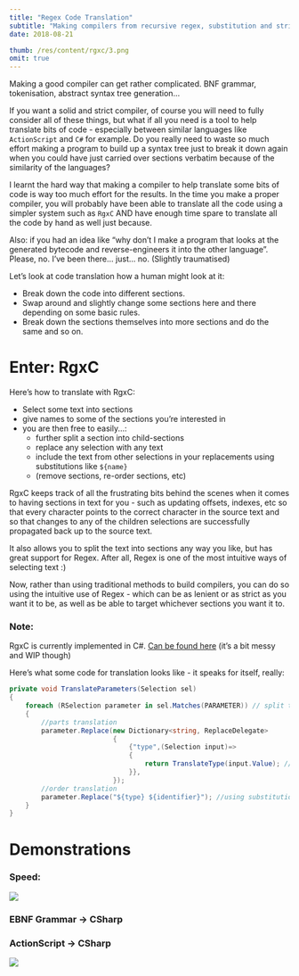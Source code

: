```yaml
---
title: "Regex Code Translation"
subtitle: "Making compilers from recursive regex, substitution and string manipulation."
date: 2018-08-21

thumb: /res/content/rgxc/3.png
omit: true
---
```


Making a good compiler can get rather complicated. BNF grammar, tokenisation, abstract syntax tree generation...

If you want a solid and strict compiler, of course you will need to fully consider all of these things, but what if all you need is a tool to help translate bits of code - especially between similar languages like `ActionScript` and `C#` for example. Do you really need to waste so much effort making a program to build up a syntax tree just to break it down again when you could have just carried over sections verbatim because of the similarity of the languages?

I learnt the hard way that making a compiler to help translate some bits of code is way too much effort for the results. In the time you make a proper compiler, you will probably have been able to translate all the code using a simpler system such as `RgxC` AND have enough time spare to translate all the code by hand as well just because.

Also: if you had an idea like “why don’t I make a program that looks at the generated bytecode and reverse-engineers it into the other language”. Please, no. I’ve been there... just... no. (Slightly traumatised)

Let’s look at code translation how a human might look at it: 

- Break down the code into different sections.
- Swap around and slightly change some sections here and there depending on some basic rules.
- Break down the sections themselves into more sections and do the same and so on.

# Enter: RgxC

Here’s how to translate with RgxC:

- Select some text into sections
- give names to some of the sections you’re interested in
- you are then free to easily...:
  - further split a section into child-sections
  - replace any selection with any text
  - include the text from other selections in your replacements using substitutions like `${name}`
  - (remove sections, re-order sections, etc)

RgxC keeps track of all the frustrating bits behind the scenes when it comes to having sections in text for you - such as updating offsets, indexes, etc so that every character points to the correct character in the source text and so that changes to any of the children selections are successfully propagated back up to the source text.

It also allows you to split the text into sections any way you like, but has great support for Regex. After all, Regex is one of the most intuitive ways of selecting text :)

Now, rather than using traditional methods to build compilers, you can do so using the intuitive use of Regex - which can be as lenient or as strict as you want it to be, as well as be able to target whichever sections you want it to.

### Note:

RgxC is currently implemented in C#. [Can be found here](https://github.com/pixelchai/RgxC) (it’s a bit messy and WIP though)

Here’s what some code for translation looks like - it speaks for itself, really:

```csharp
private void TranslateParameters(Selection sel)
{
    foreach (RSelection parameter in sel.Matches(PARAMETER)) // split the selection 'sel' into further selections - 'parameter's
    {
        //parts translation
        parameter.Replace(new Dictionary<string, ReplaceDelegate>
                          {
                              {"type",(Selection input)=>
                              {
                                  return TranslateType(input.Value); //replace the sub-selection 'type' of 'parameter'
                              }},
                          });
        //order translation
        parameter.Replace("${type} ${identifier}"); //using substitution to order around selections
    }
}
```

# Demonstrations

### Speed:

![](/res/content/rgxc/speed.gif)

### EBNF Grammar -> CSharp

<YouTube id='jEe-8iXFOCA'/>

### ActionScript -> CSharp

<Img src='/res/content/rgxc/demo1.gif'/>